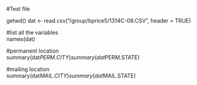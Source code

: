 #Test file

getwd()
dat <- read.csv("/group/bprice5/1314C-08.CSV", header = TRUE)

#list all the variables    
names(dat)

#permanent location    
summary(dat$PERM.CITY)   
summary(dat$PERM.STATE)   

#mailing location   
summary(dat$MAIL.CITY)   
summary(dat$MAIL.STATE)   
